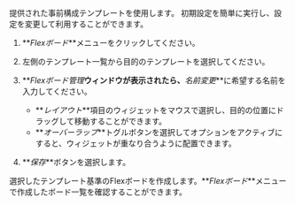 提供された事前構成テンプレートを使用します。 初期設定を簡単に実行し、設定を変更して利用することができます。

1.  **_Flexボード_**メニューをクリックしてください。

2.  左側のテンプレート一覧から目的のテンプレートを選択してください。

    <ImgLang img='flexboard-template.png' desc='Flexボードテンプレート選択' />

3.  **_Flexボード管理_**ウィンドウが表示されたら、**_名前変更_**に希望する名前を入力してください。

    <ImgLang img='flexboard-template-window.png' desc='Flexボード管理' />

    -   **_レイアウト_**項目のウィジェットをマウスで選択し、目的の位置にドラッグして移動することができます。
    -   **_オーバーラップ_**トグルボタンを選択してオプションをアクティブにすると、ウィジェットが重なり合うように配置できます。

4.  **_保存_**ボタンを選択します。

選択したテンプレート基準のFlexボードを作成します。**_Flexボード_**メニューで作成したボード一覧を確認することができます。
